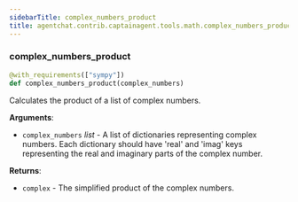 ```yaml
---
sidebarTitle: complex_numbers_product
title: agentchat.contrib.captainagent.tools.math.complex_numbers_product
---
```


### complex\_numbers\_product

```python
@with_requirements(["sympy"])
def complex_numbers_product(complex_numbers)
```

Calculates the product of a list of complex numbers.

**Arguments**:

- `complex_numbers` _list_ - A list of dictionaries representing complex numbers.
  Each dictionary should have 'real' and 'imag' keys representing the real
  and imaginary parts of the complex number.
  

**Returns**:

- `complex` - The simplified product of the complex numbers.

